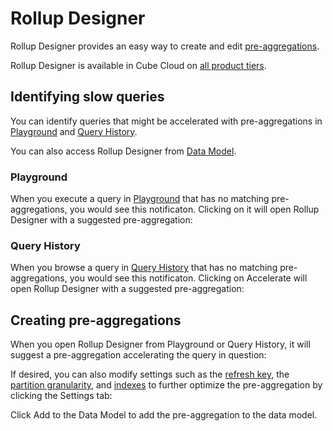 # Rollup Designer

Rollup Designer provides an easy way to create and edit
[pre-aggregations][ref-caching-preaggs-gs].

<SuccessBox>

Rollup Designer is available in Cube Cloud on
[all product tiers](https://cube.dev/pricing).

</SuccessBox>

## Identifying slow queries

You can identify queries that might be accelerated with pre-aggregations in
[Playground][ref-playground] and [Query History][ref-query-history].

You can also access Rollup Designer from [Data Model][ref-data-model].

### Playground

When you execute a query in [Playground][ref-playground] that has no matching
pre-aggregations, you would see this notificaton. Clicking on it will open
Rollup Designer with a suggested pre-aggregation:

<Screenshot
  highlight="inset(22.5% 0 65% 72.5% round 10px)"
  src="https://ucarecdn.com/582acb98-373b-4617-9aa8-263b0653cd00/"
/>

### Query History

When you browse a query in [Query History][ref-query-history] that has no matching
pre-aggregations, you would see this notificaton. Clicking on <Btn>Accelerate</Btn>
will open Rollup Designer with a suggested pre-aggregation:

<Screenshot
  highlight="inset(37.5% 0 37.5% 5% round 10px)"
  src="https://ucarecdn.com/1105e459-66b5-440e-8ca1-53e93c912cb5/"
/>

## Creating pre-aggregations

When you open Rollup Designer from Playground or Query History, it will suggest
a pre-aggregation accelerating the query in question:

<Screenshot src="https://ucarecdn.com/d860dd55-4f94-46a1-ba64-53452ec267ba/" />

If desired, you can also modify settings such as the [refresh
key][ref-preaggs-ref-refreshkey], the [partition
granularity][ref-preaggs-ref-partitiongranularity], and
[indexes][ref-preaggs-ref-indexes] to further optimize the pre-aggregation by
clicking the ​<Btn>Settings</Btn> tab:

<Screenshot src="https://ucarecdn.com/27afed37-10ae-4948-bf3f-4261f6e0663c/" />

Click <Btn>Add to the Data Model</Btn> to add the pre-aggregation to the data
model.

[ref-caching-preaggs-gs]: /product/caching/getting-started-pre-aggregations
[ref-preaggs-ref-refreshkey]: /product/data-modeling/reference/pre-aggregations#refresh_key
[ref-preaggs-ref-partitiongranularity]: /product/data-modeling/reference/pre-aggregations#partition_granularity
[ref-preaggs-ref-indexes]: /product/data-modeling/reference/pre-aggregations#indexes
[ref-playground]: /product/workspace/playground
[ref-query-history]: /product/workspace/query-history
[ref-data-model]: /product/workspace/data-model